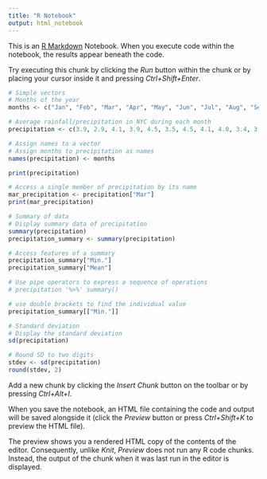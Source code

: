 ```yaml
---
title: "R Notebook"
output: html_notebook
---
```


This is an [R Markdown](http://rmarkdown.rstudio.com) Notebook. When you execute code within the notebook, the results appear beneath the code. 

Try executing this chunk by clicking the *Run* button within the chunk or by placing your cursor inside it and pressing *Ctrl+Shift+Enter*. 

```r

# Simple vectors
# Months of the year
months <- c("Jan", "Feb", "Mar", "Apr", "May", "Jun", "Jul", "Aug", "Sep", "Oct", "Nov", "Dec")

# Average rainfall/precipitation in NYC during each month
precipitation <- c(3.9, 2.9, 4.1, 3.9, 4.5, 3.5, 4.5, 4.1, 4.0, 3.4, 3.8, 3.6)

```
```r
# Assign names to a vector
# Assign months to precipitation as names
names(precipitation) <- months

print(precipitation)
```
```r
# Access a single member of precipitation by its name
mar_precipitation <- precipitation["Mar"]
print(mar_precipitation)
```
```r
# Summary of data
# Display summary data of precipitation
summary(precipitation)
precipitation_summary <- summary(precipitation)
```
```r
# Access features of a summary
precipitation_summary["Min."]
precipitation_summary["Mean"]
```
```r
# Use pipe operators to express a sequence of operations
# precipitation '%>%' summary()
```
```r
# use double brackets to find the individual value
precipitation_summary[["Min."]]
```
```r
# Standard deviation
# Display the standard deviation 
sd(precipitation)
```
```r
# Round SD to two digits
stdev <- sd(precipitation)
round(stdev, 2)
```


Add a new chunk by clicking the *Insert Chunk* button on the toolbar or by pressing *Ctrl+Alt+I*.

When you save the notebook, an HTML file containing the code and output will be saved alongside it (click the *Preview* button or press *Ctrl+Shift+K* to preview the HTML file).

The preview shows you a rendered HTML copy of the contents of the editor. Consequently, unlike *Knit*, *Preview* does not run any R code chunks. Instead, the output of the chunk when it was last run in the editor is displayed.
